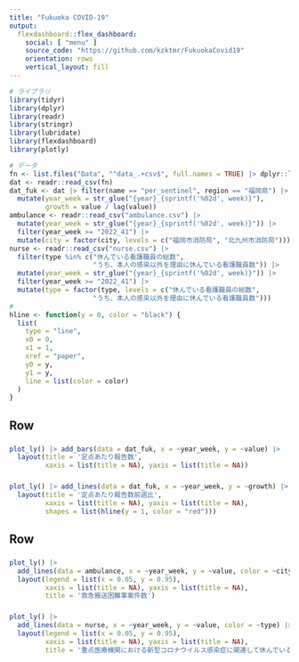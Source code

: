 ```yaml
---
title: "Fukuoka COVID-19"
output: 
  flexdashboard::flex_dashboard:
    social: [ "menu" ]
    source_code: "https://github.com/kzktmr/FukuokaCovid19"
    orientation: rows
    vertical_layout: fill
---
```


```r
# ライブラリ
library(tidyr)
library(dplyr)
library(readr)
library(stringr)
library(lubridate)
library(flexdashboard)
library(plotly)

# データ
fn <- list.files("Data", "^data_.+csv$", full.names = TRUE) |> dplyr::last()
dat <- readr::read_csv(fn) 
dat_fuk <- dat |> filter(name == "per_sentinel", region == "福岡県") |> 
  mutate(year_week = str_glue("{year}_{sprintf('%02d', week)}"),
         growth = value / lag(value))
ambulance <- readr::read_csv("ambulance.csv") |> 
  mutate(year_week = str_glue("{year}_{sprintf('%02d', week)}")) |> 
  filter(year_week >= "2022_41") |> 
  mutate(city = factor(city, levels = c("福岡市消防局", "北九州市消防局")))
nurse <- readr::read_csv("nurse.csv") |> 
  filter(type %in% c("休んでいる看護職員の総数",
                     "うち、本人の感染以外を理由に休んでいる看護職員数")) |> 
  mutate(year_week = str_glue("{year}_{sprintf('%02d', week)}")) |> 
  filter(year_week >= "2022_41") |> 
  mutate(type = factor(type, levels = c("休んでいる看護職員の総数",
                     "うち、本人の感染以外を理由に休んでいる看護職員数")))
#
hline <- function(y = 0, color = "black") {
  list(
    type = "line",
    x0 = 0,
    x1 = 1,
    xref = "paper",
    y0 = y,
    y1 = y,
    line = list(color = color)
  )
}
```

Row
-------------------------------------

###

```r
plot_ly() |> add_bars(data = dat_fuk, x = ~year_week, y = ~value) |> 
  layout(title = '定点あたり報告数', 
         xaxis = list(title = NA), yaxis = list(title = NA))
```

### 

```r
plot_ly() |> add_lines(data = dat_fuk, x = ~year_week, y = ~growth) |> 
  layout(title = '定点あたり報告数前週比',
         xaxis = list(title = NA), yaxis = list(title = NA),
         shapes = list(hline(y = 1, color = "red")))
```


Row
-------------------------------------

### 

```r
plot_ly() |> 
  add_lines(data = ambulance, x = ~year_week, y = ~value, color = ~city) |> 
  layout(legend = list(x = 0.05, y = 0.95),
         xaxis = list(title = NA), yaxis = list(title = NA),
         title = '救急搬送困難事案件数')
```

### 

```r
plot_ly() |> 
  add_lines(data = nurse, x = ~year_week, y = ~value, color = ~type) |> 
  layout(legend = list(x = 0.05, y = 0.95),
         xaxis = list(title = NA), yaxis = list(title = NA),
         title = '重点医療機関における新型コロナウイルス感染症に関連して休んでいる看護職員数')
```